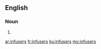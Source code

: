 ==English==

===Noun===
{{head|en|plural}}

# {{plural of|infuser|lang=en|nocat=1}}

[[ar:infusers]]
[[fr:infusers]]
[[ku:infusers]]
[[my:infusers]]